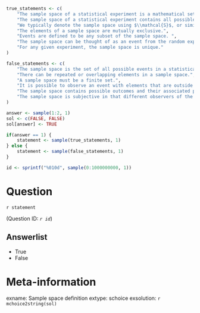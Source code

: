 ```r
true_statements <- c(
    "The sample space of a statistical experiment is a mathematical set.",
    "The sample space of a statistical experiment contains all possible outcomes.",
    "We typically denote the sample space using $\\mathcal{S}$, or similar.",
    "The elements of a sample space are mutually exclusive.",
    "Events are defined to be any subset of the sample space. ",
    "The sample space can be thought of as an event from the random experiment.",
    "For any given experiment, the sample space is unique."
)

false_statements <- c(
    "The sample space is the set of all possible events in a statistical experiment.",
    "There can be repeated or overlapping elements in a sample space.",
    "A sample space must be a finite set.",
    "It is possible to observe an event with elements that are outside the sample space.",
    "The sample space contains possible outcomes and their associated probabilities.",
    "The sample space is subjective in that different observers of the same experiment may define different sample spaces."
)

answer <- sample(1:2, 1)
sol <- c(FALSE, FALSE)
sol[answer] <- TRUE

if(answer == 1) {
    statement <- sample(true_statements, 1)
} else {
    statement <- sample(false_statements, 1)
}

id <- sprintf("%010d", sample(0:1000000000, 1))
```


Question
========

`r statement`

(Question ID: *`r id`*)

Answerlist
----------
* True
* False

Meta-information
================
exname: Sample space definition
extype: schoice
exsolution: `r mchoice2string(sol)`
